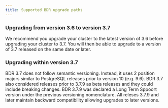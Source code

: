 ```yaml
---
title: Supported BDR upgrade paths
---
```

### Upgrading from version 3.6 to version 3.7

We recommend you upgrade your cluster to the latest version of 3.6 before upgrading your cluster to 3.7.  You will then be able to upgrade to a version of 3.7 released on the same date or later. 


### Upgrading within version 3.7

BDR 3.7 does not follow semantic versioning. Instead, it uses 2 position majors similar to PostgreSQL releases prior to version 10 (e.g. 9.6).  BDR 3.7 also considered releases prior to 3.7.9 as beta releases and they could include breaking changes.  BDR 3.7.9 was declared a Long Term Sppoort version under the previous versioning nomenclature.  All releses 3.7.9 and later maintain backward compatibility allowing upgrades to later versions.


